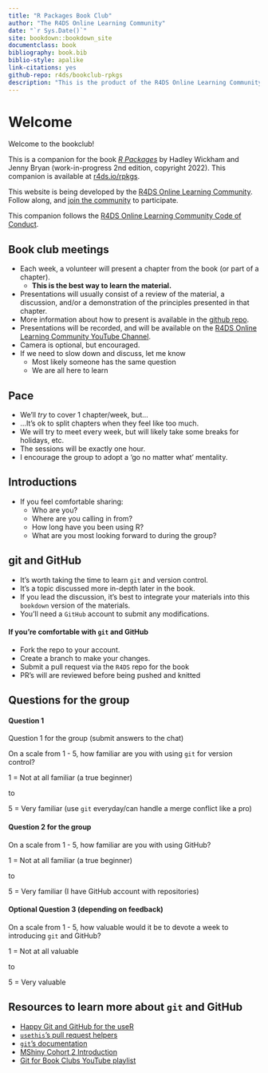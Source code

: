 ```yaml
--- 
title: "R Packages Book Club"
author: "The R4DS Online Learning Community"
date: "`r Sys.Date()`"
site: bookdown::bookdown_site
documentclass: book
bibliography: book.bib
biblio-style: apalike
link-citations: yes
github-repo: r4ds/bookclub-rpkgs
description: "This is the product of the R4DS Online Learning Community's R Packages Book Club."
---
```


# Welcome {-}

Welcome to the bookclub! 

This is a companion for the book [_R Packages_](https://r-pkgs.org/) by Hadley Wickham and Jenny Bryan (work-in-progress 2nd edition, copyright 2022).
This companion is available at [r4ds.io/rpkgs](https://r4ds.io/rpkgs).

This website is being developed by the [R4DS Online Learning Community](https://rfordatasci.com). Follow along, and [join the community](https://r4ds.io/join) to participate.

This companion follows the [R4DS Online Learning Community Code of Conduct](https://r4ds.io/conduct).

## Book club meetings {-}

- Each week, a volunteer will present a chapter from the book (or part of a chapter).
  - **This is the best way to learn the material.**
- Presentations will usually consist of a review of the material, a discussion, and/or a demonstration of the principles presented in that chapter.
- More information about how to present is available in the [github repo](https://github.com/r4ds/bookclub-rpkgs).
- Presentations will be recorded, and will be available on the [R4DS Online Learning Community YouTube Channel](https://r4ds.io/youtube).
- Camera is optional, but encouraged.
- If we need to slow down and discuss, let me know
   - Most likely someone has the same question 
   - We are all here to learn 

## Pace {-}

- We'll _try_ to cover 1 chapter/week, but...
- ...It's ok to split chapters when they feel like too much.
- We will try to meet every week, but will likely take some breaks for holidays, etc.
- The sessions will be exactly one hour.  
- I encourage the group to adopt a 'go no matter what' mentality.

## Introductions {-}

- If you feel comfortable sharing:
   - Who are you?
   - Where are you calling in from?
   - How long have you been using R?
   - What are you most looking forward to during the group?

## git and GitHub {-}

* It's worth taking the time to learn `git` and version control.
* It's a topic discussed more in-depth later in the book. 
* If you lead the discussion, it's best to integrate your materials into this `bookdown` version of the materials.
* You'll need a `GitHub` account to submit any modifications.

#### If you're comfortable with `git` and GitHub {-}

* Fork the repo to your account.
* Create a branch to make your changes.
* Submit a pull request via the `R4DS` repo for the book
* PR's will are reviewed before being pushed and knitted

## Questions for the group {-}

#### Question 1 {-}

Question 1 for the group (submit answers to the chat)

On a scale from 1 - 5, how familiar are you with using `git` for version control?

1 = Not at all familiar (a true beginner)

to

5 = Very familiar (use `git` everyday/can handle a merge conflict like a pro)

#### Question 2 for the group {-}

On a scale from 1 - 5, how familiar are you with using GitHub?

1 = Not at all familiar (a true beginner)

to 

5 = Very familiar (I have GitHub account with repositories)

#### Optional Question 3 (depending on feedback) {-}

On a scale from 1 - 5, how valuable would it be to devote a week to introducing `git` and GitHub?

1 = Not at all valuable

to 

5 = Very valuable

## Resources to learn more about `git` and GitHub {-}

* [Happy Git and GitHub for the useR](https://happygitwithr.com/)
* [`usethis`'s pull request helpers](https://usethis.r-lib.org/articles/pr-functions.html)
* [`git`'s documentation](https://git-scm.com/doc)
* [MShiny Cohort 2 Introduction](https://www.youtube.com/watch?v=beOYuHG9Xng&list=PL3x6DOfs2NGjhwrYvdmrKRNcvXX7X6ldt)
* [Git for Book Clubs YouTube playlist](https://www.youtube.com/playlist?list=PL3x6DOfs2NGhS_PhklqT6PwK1Fh7blgP2)

